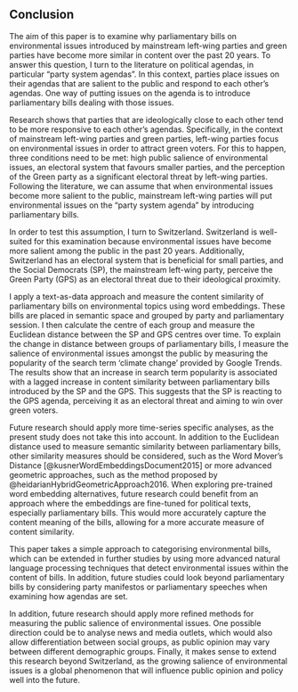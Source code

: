 ## Conclusion

The aim of this paper is to examine why parliamentary bills on environmental issues introduced by mainstream left-wing parties and green parties have become more similar in content over the past 20 years. To answer this question, I turn to the literature on political agendas, in particular "party system agendas". In this context, parties place issues on their agendas that are salient to the public and respond to each other's agendas. One way of putting issues on the agenda is to introduce parliamentary bills dealing with those issues. 

Research shows that parties that are ideologically close to each other tend to be more responsive to each other's agendas. Specifically, in the context of mainstream left-wing parties and green parties, left-wing parties focus on environmental issues in order to attract green voters. For this to happen, three conditions need to be met: high public salience of environmental issues, an electoral system that favours smaller parties, and the perception of the Green party as a significant electoral threat by left-wing parties. Following the literature, we can assume that when environmental issues become more salient to the public, mainstream left-wing parties will put environmental issues on the "party system agenda" by introducing parliamentary bills.

In order to test this assumption, I turn to Switzerland. Switzerland is well-suited for this examination because environmental issues have become more salient among the public in the past 20 years. Additionally, Switzerland has an electoral system that is beneficial for small parties, and the Social Democrats (SP), the mainstream left-wing party, perceive the Green Party (GPS) as an electoral threat due to their ideological proximity.

I apply a text-as-data approach and measure the content similarity of parliamentary bills on environmental topics using word embeddings. These bills are placed in semantic space and grouped by party and parliamentary session. I then calculate the centre of each group and measure the Euclidean distance between the SP and GPS centres over time. To explain the change in distance between groups of parliamentary bills, I measure the salience of environmental issues amongst the public by measuring the popularity of the search term 'climate change' provided by Google Trends. The results show that an increase in search term popularity is associated with a lagged increase in content similarity between parliamentary bills introduced by the SP and the GPS. This suggests that the SP is reacting to the GPS agenda, perceiving it as an electoral threat and aiming to win over green voters.

Future research should apply more time-series specific analyses, as the present study does not take this into account. In addition to the Euclidean distance used to measure semantic similarity between parliamentary bills, other similarity measures should be considered, such as the Word Mover's Distance [@kusnerWordEmbeddingsDocument2015] or more advanced geometric approaches, such as the method proposed by @heidarianHybridGeometricApproach2016. When exploring pre-trained word embedding alternatives, future research could benefit from an approach where the embeddings are fine-tuned for political texts, especially parliamentary bills. This would more accurately capture the content meaning of the bills, allowing for a more accurate measure of content similarity.

This paper takes a simple approach to categorising environmental bills, which can be extended in further studies by using more advanced natural language processing techniques that detect environmental issues within the content of bills. In addition, future studies could look beyond parliamentary bills by considering party manifestos or parliamentary speeches when examining how agendas are set. 

In addition, future research should apply more refined methods for measuring the public salience of environmental issues. One possible direction could be to analyse news and media outlets, which would also allow differentiation between social groups, as public opinion may vary between different demographic groups. Finally, it makes sense to extend this research beyond Switzerland, as the growing salience of environmental issues is a global phenomenon that will influence public opinion and policy well into the future.